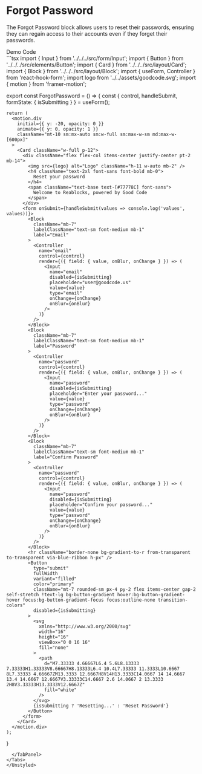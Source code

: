 
<Meta title="Blocks/Authentication/Forgot Password" />

# Forgot Password

The Forgot Password block allows users to reset their passwords, ensuring they can regain access to their accounts even if they forget their passwords.

<Unstyled>
  <Tabs direction="rtl">
    <TabList>
      <Tab>
        Demo
      </Tab>
      <Tab>
        Code
      </Tab>
    </TabList>
    <TabPanel>
        <div className="flex flex-col border justify-center items-center min-h-[840px] border-gray-700">
          <ForgotPassword />
        </div>
    </TabPanel>
    <TabPanel>
  ```tsx
  import { Input } from '../../../src/form/Input';
  import { Button } from '../../../src/elements/Button';
  import { Card } from '../../../src/layout/Card';
  import { Block } from '../../../src/layout/Block';
  import { useForm, Controller } from 'react-hook-form';
  import logo from '../../assets/goodcode.svg';
  import { motion } from 'framer-motion';

  export const ForgotPassword = () => {
    const { control, handleSubmit, formState: { isSubmitting } } = useForm();

    return (
      <motion.div
        initial={{ y: -20, opacity: 0 }}
        animate={{ y: 0, opacity: 1 }}
        className="mt-10 sm:mx-auto sm:w-full sm:max-w-sm md:max-w-[600px]"
      >
        <Card className="w-full p-12">
          <div className="flex flex-col items-center justify-center pt-2 mb-14">
            <img src={logo} alt="Logo" className="h-11 w-auto mb-2" />
            <h4 className="text-2xl font-sans font-bold mb-0">
              Reset your password
            </h4>
            <span className="text-base text-[#77778C] font-sans">
              Welcome to Reablocks, powered by Good Code
            </span>
          </div>
          <form onSubmit={handleSubmit(values => console.log('values', values))}>
            <Block
              className="mb-7"
              labelClassName="text-sm font-medium mb-1"
              label="Email"
            >
              <Controller
                name="email"
                control={control}
                render={({ field: { value, onBlur, onChange } }) => (
                  <Input
                    name="email"
                    disabled={isSubmitting}
                    placeholder="user@goodcode.us"
                    value={value}
                    type="email"
                    onChange={onChange}
                    onBlur={onBlur}
                  />
                )}
              />
            </Block>
            <Block
              className="mb-7"
              labelClassName="text-sm font-medium mb-1"
              label="Password"
            >
              <Controller
                name="password"
                control={control}
                render={({ field: { value, onBlur, onChange } }) => (
                  <Input
                    name="password"
                    disabled={isSubmitting}
                    placeholder="Enter your password..."
                    value={value}
                    type="password"
                    onChange={onChange}
                    onBlur={onBlur}
                  />
                )}
              />
            </Block>
            <Block
              className="mb-7"
              labelClassName="text-sm font-medium mb-1"
              label="Confirm Password"
            >
              <Controller
                name="password"
                control={control}
                render={({ field: { value, onBlur, onChange } }) => (
                  <Input
                    name="password"
                    disabled={isSubmitting}
                    placeholder="Confirm your password..."
                    value={value}
                    type="password"
                    onChange={onChange}
                    onBlur={onBlur}
                  />
                )}
              />
            </Block>
            <hr className="border-none bg-gradient-to-r from-transparent to-transparent via-blue-ribbon h-px" />
            <Button
              type="submit"
              fullWidth
              variant="filled"
              color="primary"
              className="mt-7 rounded-sm px-4 py-2 flex items-center gap-2 self-stretch !text-lg bg-button-gradient hover:bg-button-gradient-hover focus:bg-button-gradient-focus focus:outline-none transition-colors"
              disabled={isSubmitting}
            >
              <svg
                xmlns="http://www.w3.org/2000/svg"
                width="16"
                height="16"
                viewBox="0 0 16 16"
                fill="none"
              >
                <path
                  d="M7.33333 4.66667L6.4 5.6L8.13333 7.33333H1.33333V8.66667H8.13333L6.4 10.4L7.33333 11.3333L10.6667 8L7.33333 4.66667ZM13.3333 12.6667H8V14H13.3333C14.0667 14 14.6667 13.4 14.6667 12.6667V3.33333C14.6667 2.6 14.0667 2 13.3333 2H8V3.33333H13.3333V12.6667Z"
                  fill="white"
                />
              </svg>
              {isSubmitting ? 'Resetting...' : 'Reset Password'}
            </Button>
          </form>
        </Card>
      </motion.div>
    );
  }
  ```
    </TabPanel>
  </Tabs>
</Unstyled>
